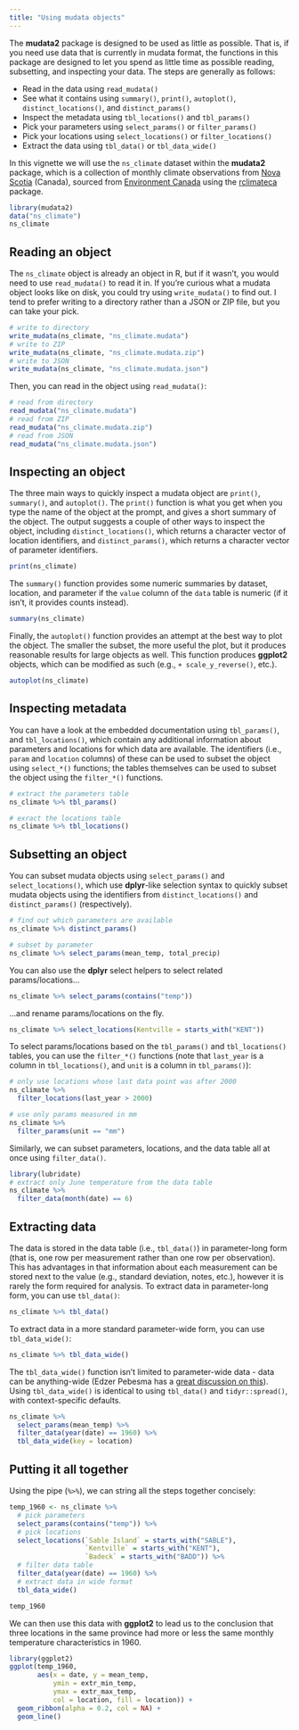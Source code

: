 ```yaml
---
title: "Using mudata objects"
---
```


The **mudata2** package is designed to be used as little as possible. That is, if you need use data that is currently in mudata format, the functions in this package are designed to let you spend as little time as possible reading, subsetting, and inspecting your data. The steps are generally as follows:

- Read in the data using `read_mudata()`
- See what it contains using `summary()`, `print()`, `autoplot()`, `distinct_locations()`, and `distinct_params()`
- Inspect the metadata using `tbl_locations()` and `tbl_params()`
- Pick your parameters using `select_params()` or `filter_params()`
- Pick your locations using `select_locations()` or `filter_locations()`
- Extract the data using `tbl_data()` or `tbl_data_wide()`

In this vignette we will use the `ns_climate` dataset within the **mudata2** package, which is a collection of monthly climate observations from [Nova Scotia](https://www.wikipedia.org/wiki/Nova_Scotia) (Canada), sourced from [Environment Canada](http://climate.weather.gc.ca/) using the [rclimateca](https://github.com/paleolimbot/rclimateca) package.

```r
library(mudata2)
data("ns_climate")
ns_climate
```

## Reading an object

The `ns_climate` object is already an object in R, but if it wasn't, you would need to use `read_mudata()` to read it in. If you're curious what a mudata object looks like on disk, you could try using `write_mudata()` to find out. I tend to prefer writing to a directory rather than a JSON or ZIP file, but you can take your pick.

```r
# write to directory
write_mudata(ns_climate, "ns_climate.mudata")
# write to ZIP
write_mudata(ns_climate, "ns_climate.mudata.zip")
# write to JSON
write_mudata(ns_climate, "ns_climate.mudata.json")
```

Then, you can read in the object using `read_mudata()`:

```r
# read from directory
read_mudata("ns_climate.mudata")
# read from ZIP
read_mudata("ns_climate.mudata.zip")
# read from JSON
read_mudata("ns_climate.mudata.json")
```

## Inspecting an object

The three main ways to quickly inspect a mudata object are `print()`, `summary()`, and `autoplot()`. The `print()` function is what you get when you type the name of the object at the prompt, and gives a short summary of the object. The output suggests a couple of other ways to inspect the object, including `distinct_locations()`, which returns a character vector of location identifiers, and `distinct_params()`, which returns a character vector of parameter identifiers.

```r
print(ns_climate)
```

The `summary()` function provides some numeric summaries by dataset, location, and parameter if the `value` column of the `data` table is numeric (if it isn't, it provides counts instead).

```r
summary(ns_climate)
```

Finally, the `autoplot()` function provides an attempt at the best way to plot the object. The smaller the subset, the more useful the plot, but it produces reasonable results for large objects as well. This function produces **ggplot2** objects, which can be modified as such (e.g., ` + scale_y_reverse()`, etc.).

```r
autoplot(ns_climate)
```

## Inspecting metadata

You can have a look at the embedded documentation using `tbl_params()`, and `tbl_locations()`, which contain any additional information about parameters and locations for which data are available. The identifiers (i.e., `param` and `location` columns) of these can be used to subset the object using `select_*()` functions; the tables themselves can be used to subset the object using the `filter_*()` functions.

```r
# extract the parameters table
ns_climate %>% tbl_params()

# exract the locations table
ns_climate %>% tbl_locations()
```

## Subsetting an object

You can subset mudata objects using `select_params()` and `select_locations()`, which use **dplyr**-like selection syntax to quickly subset mudata objects using the identifiers from `distinct_locations()` and `distinct_params()` (respectively).

```r
# find out which parameters are available
ns_climate %>% distinct_params()

# subset by parameter
ns_climate %>% select_params(mean_temp, total_precip)
```

You can also use the **dplyr** select helpers to select related params/locations...

```r
ns_climate %>% select_params(contains("temp"))
```

...and rename params/locations on the fly.

```r
ns_climate %>% select_locations(Kentville = starts_with("KENT"))
```

To select params/locations based on the `tbl_params()` and `tbl_locations()` tables, you can use the `filter_*()` functions (note that `last_year` is a column in `tbl_locations()`, and `unit` is a column in `tbl_params()`):

```r
# only use locations whose last data point was after 2000
ns_climate %>%
  filter_locations(last_year > 2000)

# use only params measured in mm
ns_climate %>%
  filter_params(unit == "mm")
```

Similarly, we can subset parameters, locations, and the data table all at once using `filter_data()`.

```r
library(lubridate)
# extract only June temperature from the data table
ns_climate %>%
  filter_data(month(date) == 6)
```

## Extracting data

The data is stored in the data table (i.e., `tbl_data()`) in parameter-long form (that is, one row per measurement rather than one row per observation). This has advantages in that information about each measurement can be stored next to the value (e.g., standard deviation, notes, etc.), however it is rarely the form required for analysis. To extract data in parameter-long form, you can use `tbl_data()`:

```r
ns_climate %>% tbl_data()
```

To extract data in a more standard parameter-wide form, you can use `tbl_data_wide()`:

```r
ns_climate %>% tbl_data_wide()
```

The `tbl_data_wide()` function isn't limited to parameter-wide data - data can be anything-wide (Edzer Pebesma has a [great discussion on this](https://www.jstatsoft.org/article/view/v051i07/)). Using `tbl_data_wide()` is identical to using `tbl_data()` and `tidyr::spread()`, with context-specific defaults.

```r
ns_climate %>% 
  select_params(mean_temp) %>%
  filter_data(year(date) == 1960) %>%
  tbl_data_wide(key = location)
```

## Putting it all together

Using the pipe (`%>%`), we can string all the steps together concisely:

```r
temp_1960 <- ns_climate %>%
  # pick parameters
  select_params(contains("temp")) %>%
  # pick locations
  select_locations(`Sable Island` = starts_with("SABLE"),
                   `Kentville` = starts_with("KENT"),
                   `Badeck` = starts_with("BADD")) %>%
  # filter data table
  filter_data(year(date) == 1960) %>%
  # extract data in wide format
  tbl_data_wide()

temp_1960
```

We can then use this data with **ggplot2** to lead us to the conclusion that three locations in the same province had more or less the same monthly temperature characteristics in 1960. 

```r
library(ggplot2)
ggplot(temp_1960, 
       aes(x = date, y = mean_temp, 
           ymin = extr_min_temp, 
           ymax = extr_max_temp,
           col = location, fill = location)) +
  geom_ribbon(alpha = 0.2, col = NA) +
  geom_line()
```
